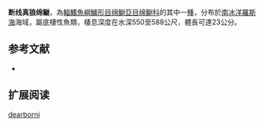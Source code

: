 {{Speciesbox
| name = 断线真狼绵鳚
| image = 
| status = NE
| status_system = IUCN3.1
| genus = Lycodichthys
| species = dearborni
| authority = [[DeWitt|DeWitt]], 1962
| synonyms = *''Lycodichthys dearboni''<br /><small>DeWitt, 1962</small> 
*''Rhigophila dearborni''<br /><small>DeWitt, 1962</small>
}}

'''断线真狼绵鳚'''，為[[輻鰭魚綱|輻鰭魚綱]][[鱸形目|鱸形目]][[绵鳚亞目|绵鳚亞目]][[绵鳚科|绵鳚科]]的其中一[[種|種]]，分布於[[南冰洋|南冰洋]][[羅斯海|羅斯海]]海域，屬底棲性魚類，棲息深度在水深550至588公尺，體長可達23公分。

==参考文献==
*{{FishBase_species|genus=Lycodichthys|species=dearborni|year=2011|month=12}}

== 扩展阅读 ==
{{refbegin}}
{{wikispecies-inline|Lycodichthys dearborni|断线真狼绵鳚}}
{{refend}}
{{Taxonbar|from=Q1109073}}

[[Category:真狼绵鳚属|dearborni]]


{{鱸形目小作品}}